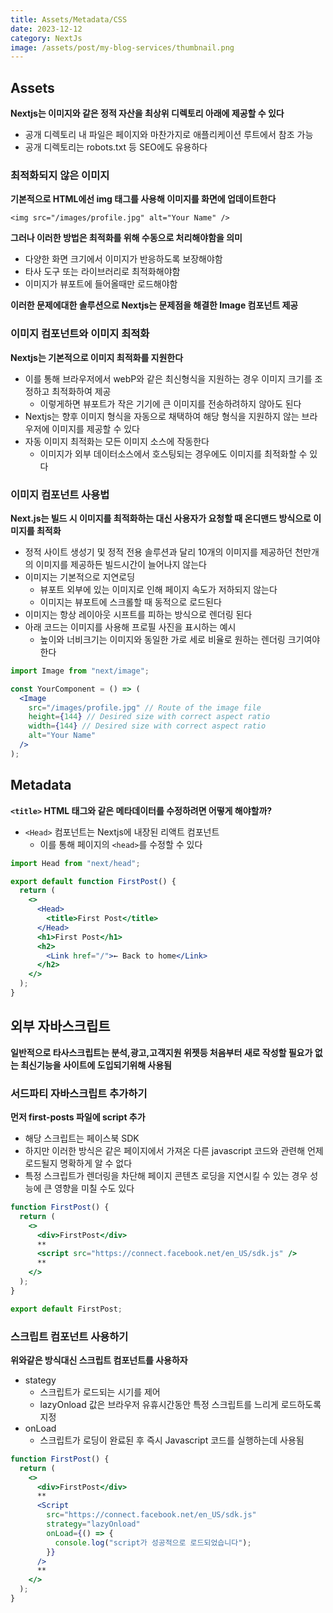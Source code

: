 ```yaml
---
title: Assets/Metadata/CSS
date: 2023-12-12
category: NextJs
image: /assets/post/my-blog-services/thumbnail.png
---
```


## Assets

**Nextjs는 이미지와 같은 정적 자산을 최상위 디렉토리 아래에 제공할 수 있다**

- 공개 디렉토리 내 파일은 페이지와 마찬가지로 애플리케이션 루트에서 참조 가능
- 공개 디렉토리는 robots.txt 등 SEO에도 유용하다

### 최적화되지 않은 이미지

**기본적으로 HTML에선 img 태그를 사용해 이미지를 화면에 업데이트한다**

```tsx
<img src="/images/profile.jpg" alt="Your Name" />
```

**그러나 이러한 방법은 최적화를 위해 수동으로 처리해야함을 의미**

- 다양한 화면 크기에서 이미지가 반응하도록 보장해야함
- 타사 도구 또는 라이브러리로 최적화해야함
- 이미지가 뷰포트에 들어올때만 로드해야함

**이러한 문제에대한 솔루션으로 Nextjs는 문제점을 해결한 Image 컴포넌트 제공**

### 이미지 컴포넌트와 이미지 최적화

**Nextjs는 기본적으로 이미지 최적화를 지원한다**

- 이를 통해 브라우저에서 webP와 같은 최신형식을 지원하는 경우 이미지 크기를 조정하고 최적화하여 제공
  - 이렇게하면 뷰포트가 작은 기기에 큰 이미지를 전송하려하지 않아도 된다
- Nextjs는 향후 이미지 형식을 자동으로 채택하여 해당 형식을 지원하지 않는 브라우저에 이미지를 제공할 수 있다
- 자동 이미지 최적화는 모든 이미지 소스에 작동한다
  - 이미지가 외부 데이터소스에서 호스팅되는 경우에도 이미지를 최적화할 수 있다

### 이미지 컴포넌트 사용법

**Next.js는 빌드 시 이미지를 최적화하는 대신 사용자가 요청할 때 온디맨드 방식으로 이미지를 최적화**

- 정적 사이트 생성기 및 정적 전용 솔루션과 달리 10개의 이미지를 제공하던 천만개의 이미지를 제공하든 빌드시간이 늘어나지 않는다
- 이미지는 기본적으로 지연로딩
  - 뷰포트 외부에 있는 이미지로 인해 페이지 속도가 저하되지 않는다
  - 이미지는 뷰포트에 스크롤할 때 동적으로 로드된다
- 이미지는 항상 레이아웃 시프트를 피하는 방식으로 렌더링 된다
- 아래 코드는 이미지를 사용해 프로필 사진을 표시하는 예시
  - 높이와 너비크기는 이미지와 동일한 가로 세로 비율로 원하는 렌더링 크기여야 한다

```jsx
import Image from "next/image";

const YourComponent = () => (
  <Image
    src="/images/profile.jpg" // Route of the image file
    height={144} // Desired size with correct aspect ratio
    width={144} // Desired size with correct aspect ratio
    alt="Your Name"
  />
);
```

## Metadata

**`<title>` HTML 태그와 같은 메타데이터를 수정하려면 어떻게 해야할까?**

- `<Head>` 컴포넌트는 Nextjs에 내장된 리액트 컴포넌트
  - 이를 통해 페이지의 `<head>`를 수정할 수 있다

```jsx
import Head from "next/head";

export default function FirstPost() {
  return (
    <>
      <Head>
        <title>First Post</title>
      </Head>
      <h1>First Post</h1>
      <h2>
        <Link href="/">← Back to home</Link>
      </h2>
    </>
  );
}
```

## 외부 자바스크립트

**일반적으로 타사스크립트는 분석,광고,고객지원 위젯등 처음부터 새로 작성할 필요가 없는 최신기능을 사이트에 도입되기위해 사용됨**

### 서드파티 자바스크립트 추가하기

**먼저 first-posts 파일에 script 추가**

- 해당 스크립트는 페이스북 SDK
- 하지만 이러한 방식은 같은 페이지에서 가져온 다른 javascript 코드와 관련해 언제 로드될지 명확하게 알 수 없다
- 특정 스크립트가 렌더링을 차단해 페이지 콘텐츠 로딩을 지연시킬 수 있는 경우 성능에 큰 영향을 미칠 수도 있다

```jsx
function FirstPost() {
  return (
    <>
      <div>FirstPost</div>
      **
      <script src="https://connect.facebook.net/en_US/sdk.js" />
      **
    </>
  );
}

export default FirstPost;
```

### 스크립트 컴포넌트 사용하기

**위와같은 방식대신 스크립트 컴포넌트를 사용하자**

- stategy
  - 스크립트가 로드되는 시기를 제어
  - lazyOnload 값은 브라우저 유휴시간동안 특정 스크립트를 느리게 로드하도록 지정
- onLoad
  - 스크립트가 로딩이 완료된 후 즉시 Javascript 코드를 실행하는데 사용됨

```jsx
function FirstPost() {
  return (
    <>
      <div>FirstPost</div>
      **
      <Script
        src="https://connect.facebook.net/en_US/sdk.js"
        strategy="lazyOnload"
        onLoad={() => {
          console.log("script가 성공적으로 로드되었습니다");
        }}
      />
      **
    </>
  );
}
```
